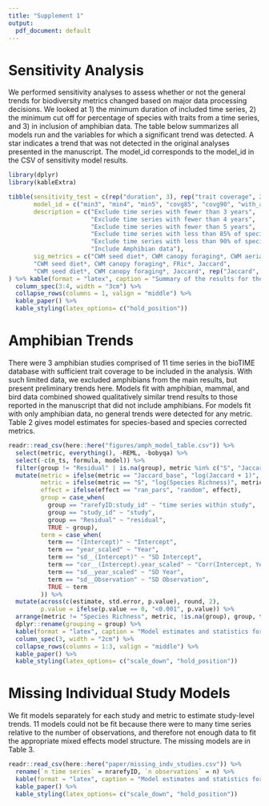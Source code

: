 ```yaml
---
title: "Supplement 1"
output:
  pdf_document: default
---
```


# Sensitivity Analysis 

We performed sensitivity analyses to assess whether or not the general trends for biodiversity metrics changed based on major data processing decisions. We looked at 1) the minimum duration of included time series, 2) the minimum cut off for percentage of species with traits from a time series, and 3) in inclusion of amphibian data. The table below summarizes all models run and the variables for which a significant trend was detected. A star indicates a trend that was not detected in the original analyses presented in the manuscript. The model_id corresponds to the model_id in the CSV of sensitivity model results.

```r
library(dplyr)
library(kableExtra)

tibble(sensitivity_test = c(rep("duration", 3), rep("trait coverage", 2), "amphibians"), 
       model_id = c("min3", "min4", "min5", "covg85", "covg90", "with_amph"),
       description = c("Exclude time series with fewer than 3 years",
                       "Exclude time series with fewer than 4 years",
                       "Exclude time series with fewer than 5 years",
                       "Exclude time series with less than 85% of species with trait data",
                       "Exclude time series with less than 90% of species with trait data",
                       "Include Amphibian data"),
       sig_metrics = c("CWM seed diet*, CWM canopy foraging*, CWM aerial foraging, Jaccard", 
       "CWM seed diet*, CWM canopy foraging*, FRic*, Jaccard", 
       "CWM seed diet*, CWM canopy foraging*, Jaccard", rep("Jaccard", 3))
) %>% kable(format = "latex", caption = "Summary of the results for the sensitivity analyses, including those for duration of time series, trait coverage, and amphibian inclusion.") %>%
  column_spec(3:4, width = "3cm") %>%
  collapse_rows(columns = 1, valign = "middle") %>%
  kable_paper() %>%
  kable_styling(latex_options= c("hold_position"))
```

# Amphibian Trends

There were 3 amphibian studies comprised of 11 time series in the bioTIME database with sufficient trait coverage to be included in the analysis. With such limited data, we excluded amphibians from the main results, but present preliminary trends here. Models fit with amphibian, mammal, and bird data combined showed qualitatively similar trend results to those reported in the manuscript that did not include amphibians. For models fit with only amphibian data, no general trends were detected for any metric. Table 2 gives model estimates for species-based and species corrected metrics.

```r
readr::read_csv(here::here("figures/amph_model_table.csv")) %>%
  select(metric, everything(), -REML, -bobyqa) %>%
  select(-c(n_ts, formula, model)) %>%
  filter(group != "Residual" | is.na(group), metric %in% c("S", "Jaccard_base", "SES_FRic", "SES_FEve", "SES_FDiv")) %>%
  mutate(metric = ifelse(metric == "Jaccard_base", "log(Jaccard + 1)", metric),
         metric = ifelse(metric == "S", "log(Species Richness)", metric),
         effect = ifelse(effect == "ran_pars", "random", effect),
         group = case_when(
           group == "rarefyID:study_id" ~ "time series within study",
           group == "study_id" ~ "study",
           group == "Residual" ~ "residual",
           TRUE ~ group),
         term = case_when(
           term == "(Intercept)" ~ "Intercept",
           term == "year_scaled" ~ "Year",
           term == "sd__(Intercept)" ~ "SD Intercept",
           term == "cor__(Intercept).year_scaled" ~ "Corr(Intercept, Year)",
           term == "sd__year_scaled" ~ "SD Year",
           term == "sd__Observation" ~ "SD Observation",
           TRUE ~ term
         )) %>%
  mutate(across(c(estimate, std.error, p.value), round, 2),
         p.value = ifelse(p.value == 0, "<0.001", p.value)) %>%
  arrange(metric != "Species Richness", metric, !is.na(group), group, term == "Corr(Intercept, Year)", term) %>%
  dplyr::rename(grouping = group) %>%
  kable(format = "latex", caption = "Model estimates and statistics for general trend models for species richness, Jaccard similarity, and standardized functional diversity metrics for Amphibian time series.") %>%
  column_spec(3, width = "2cm") %>%
  collapse_rows(columns = 1:3, valign = "middle") %>%
  kable_paper() %>%
  kable_styling(latex_options= c("scale_down", "hold_position"))
```

# Missing Individual Study Models

We fit models separately for each study and metric to estimate study-level trends. 11 models could not be fit because there were to many time series relative to the number of observations, and therefore not enough data to fit the appropriate mixed effects model structure. The missing models are in Table 3. 

```r
readr::read_csv(here::here("paper/missing_indv_studies.csv")) %>%
  rename(`n time series` = nrarefyID, `n observations` = n) %>%
  kable(format = "latex", caption = "Model estimates and statistics for general trend models for species richness, Jaccard similarity, and standardized functional diversity metrics for Amphibian time series.") %>%
  kable_paper() %>%
  kable_styling(latex_options= c("scale_down", "hold_position"))
```

